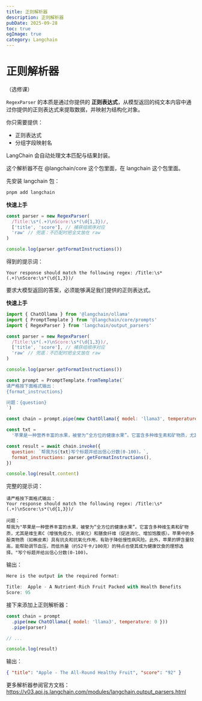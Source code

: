 ```yaml
---
title: 正则解析器
description: 正则解析器
pubDate: 2025-09-28
toc: true
ogImage: true
category: Langchain
---
```


# 正则解析器

（选修课）

`RegexParser` 的本质是通过你提供的 **正则表达式**，从模型返回的纯文本内容中通过你提供的正则表达式来提取数据，并映射为结构化对象。

你只需要提供：

- 正则表达式
- 分组字段映射名

LangChain 会自动处理文本匹配与结果封装。

这个解析器不在 @langchain/core 这个包里面，在 langchain 这个包里面。

先安装 langchain 包：

```bash
pnpm add langchain
```

**快速上手**

```js
const parser = new RegexParser(
  /Title:\s*(.+)\nScore:\s*(\d{1,3})/,
  ['title', 'score'], // 捕获组顺序对应
  'raw' // 兜底：不匹配时把全文放在 raw
)

console.log(parser.getFormatInstructions())
```

得到的提示词：

```
Your response should match the following regex: /Title:\s*(.+)\nScore:\s*(\d{1,3})/
```

要求大模型返回的答案，必须能够满足我们提供的正则表达式。

**快速上手**

```js
import { ChatOllama } from '@langchain/ollama'
import { PromptTemplate } from '@langchain/core/prompts'
import { RegexParser } from 'langchain/output_parsers'

const parser = new RegexParser(
  /Title:\s*(.+)\nScore:\s*(\d{1,3})/,
  ['title', 'score'], // 捕获组顺序对应
  'raw' // 兜底：不匹配时把全文放在 raw
)

console.log(parser.getFormatInstructions())

const prompt = PromptTemplate.fromTemplate(`
请严格按下面格式输出：
{format_instructions}

问题：{question}
`)

const chain = prompt.pipe(new ChatOllama({ model: 'llama3', temperature: 0 }))

const txt =
  '苹果是一种营养丰富的水果，被誉为“全方位的健康水果”。它富含多种维生素和矿物质，尤其是维生素C（增强免疫力、抗氧化）和膳食纤维（促进消化、增加饱腹感）。苹果中的多酚类物质（如槲皮素）具有抗炎和抗氧化作用，有助于降低慢性病风险。此外，苹果的钾含量较高，能帮助调节血压，而低热量（约52千卡/100克）的特点也使其成为健康饮食的理想选择。'

const result = await chain.invoke({
  question: `帮我为${txt}写个标题并给出信心分数(0-100)。`,
  format_instructions: parser.getFormatInstructions(),
})

console.log(result.content)
```

完整的提示词：

```
请严格按下面格式输出：
Your response should match the following regex: /Title:\s*(.+)\nScore:\s*(\d{1,3})/

问题：
帮我为"苹果是一种营养丰富的水果，被誉为“全方位的健康水果”。它富含多种维生素和矿物质，尤其是维生素C（增强免疫力、抗氧化）和膳食纤维（促进消化、增加饱腹感）。苹果中的多酚类物质（如槲皮素）具有抗炎和抗氧化作用，有助于降低慢性病风险。此外，苹果的钾含量较高，能帮助调节血压，而低热量（约52千卡/100克）的特点也使其成为健康饮食的理想选择。"写个标题并给出信心分数(0-100)。
```

输出：

```js
Here is the output in the required format:

Title:  Apple - A Nutrient-Rich Fruit Packed with Health Benefits
Score: 95
```

接下来添加上正则解析器：

```js
const chain = prompt
  .pipe(new ChatOllama({ model: 'llama3', temperature: 0 }))
  .pipe(parser)

// ...

console.log(result)
```

输出：

```json
{ "title": "Apple - The All-Round Healthy Fruit", "score": "92" }
```

更多解析器参阅官方文档：https://v03.api.js.langchain.com/modules/langchain.output_parsers.html
